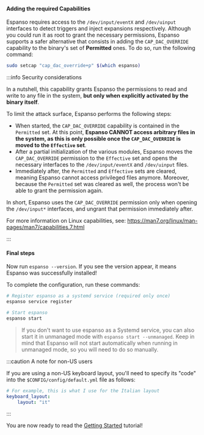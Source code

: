#### Adding the required Capabilities

Espanso requires access to the `/dev/input/eventX` and `/dev/uinput` interfaces
to detect triggers and inject expansions respectively. Although you could run it
as root to grant the necessary permissions, Espanso supports a safer alternative
that consists in adding the `CAP_DAC_OVERRIDE` capability to the binary's set of
**Permitted** ones. To do so, run the following command:

```bash
sudo setcap "cap_dac_override+p" $(which espanso)
```

:::info Security considerations

In a nutshell, this capability grants Espanso the permissions to read and write
to any file in the system, **but only when explicitly activated by the binary
itself**.

To limit the attack surface, Espanso performs the following steps:

-   When started, the `CAP_DAC_OVERRIDE` capability is contained in the
    `Permitted` set. At this point, **Espanso CANNOT access arbitrary files in
    the system, as this is only possible once the `CAP_DAC_OVERRIDE` is moved to
    the `Effective` set**.
-   After a partial initialization of the various modules, Espanso moves the
    `CAP_DAC_OVERRIDE` permission to the `Effective` set and opens the necessary
    interfaces to the `/dev/input/eventX` and `/dev/uinput` files.
-   Immediately after, the `Permitted` and `Effective` sets are cleared, meaning
    Espanso cannot access privileged files anymore. Moreover, because the
    `Permitted` set was cleared as well, the process won't be able to grant the
    permission again.

In short, Espanso uses the `CAP_DAC_OVERRIDE` permission only when opening the
`/dev/input*` interfaces, and ungrant that permission immediately after.

For more information on Linux capabilities, see:
https://man7.org/linux/man-pages/man7/capabilities.7.html

:::

#### Final steps

Now run `espanso --version`. If you see the version appear, it means Espanso was
successfully installed!

To complete the configuration, run these commands:

```bash
# Register espanso as a systemd service (required only once)
espanso service register

# Start espanso
espanso start
```

> If you don't want to use espanso as a Systemd service, you can also start it
> in unmanaged mode with `espanso start --unmanaged`. Keep in mind that Espanso
> will not start automatically when running in unmanaged mode, so you will need
> to do so manually.

:::caution A note for non-US users

If you are using a non-US keyboard layout, you'll need to specify its "code"
into the `$CONFIG/config/default.yml` file as follows:

```yaml
# For example, this is what I use for the Italian layout
keyboard_layout:
    layout: "it"
```

:::

You are now ready to read the [Getting Started](../../get-started) tutorial!
